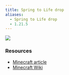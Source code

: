```yaml
---
title: Spring to Life drop
aliases:
  - Spring to Life drop
  - 1.21.5
---
```



<Img src="https://www.minecraft.net/content/dam/minecraftnet/games/minecraft/key-art/MCV_SpringDrop_DotNet_Homepage_1800x1080.jpg" />

### Resources
- [Minecraft article](https://www.minecraft.net/en-us/article/spring-to-life-game-drop)
- [Minecraft Wiki](https://minecraft.wiki/w/Spring_to_Life)